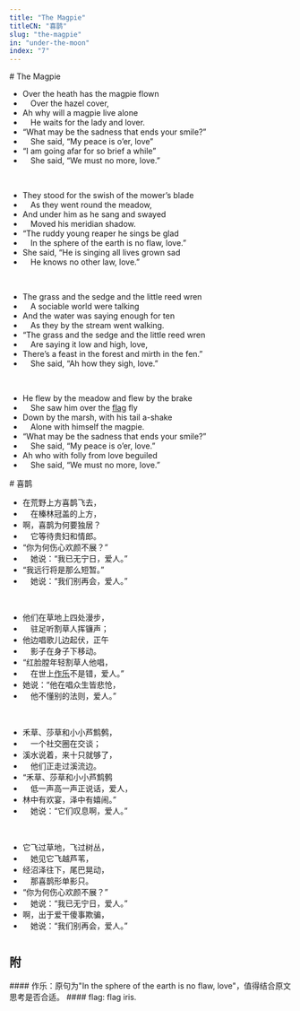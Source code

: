 ```yaml
---
title: "The Magpie"
titleCN: "喜鹊"
slug: "the-magpie"
in: "under-the-moon"
index: "7"
---
```


<PoemContent>

<PoemSection>
# The Magpie

- Over the heath has the magpie flown
-  Over the hazel cover,
- Ah why will a magpie live alone
-  He waits for the lady and lover.
- “What may be the sadness that ends your smile?”
-  She said, “My peace is o’er, love”
- “I am going afar for so brief a while”
-  She said, “We must no more, love.”

<br />

- They stood for the swish of the mower’s blade
-  As they went round the meadow,
- And under him as he sang and swayed
-  Moved his meridian shadow.
- “The ruddy young reaper he sings be glad
-  In the sphere of the earth is no flaw, love.”
- She said, “He is singing all lives grown sad
-  He knows no other law, love.”

<br />

- The grass and the sedge and the little reed wren
-  A sociable world were talking
- And the water was saying enough for ten
-  As they by the stream went walking.
- “The grass and the sedge and the little reed wren
-  Are saying it low and high, love,
- There’s a feast in the forest and mirth in the fen.”
-  She said, “Ah how they sigh, love.”

<br />

- He flew by the meadow and flew by the brake
-  She saw him over the [flag]() fly
- Down by the marsh, with his tail a-shake
-  Alone with himself the magpie.
- “What may be the sadness that ends your smile?”
-  She said, “My peace is o’er, love.”
- Ah who with folly from love beguiled
-  She said, “We must no more, love.”

</PoemSection>

<PoemSection>
# 喜鹊 

- 在荒野上方喜鹊飞去，
- 　在榛林冠盖的上方，
- 啊，喜鹊为何要独居？
- 　它等待贵妇和情郎。
- “你为何伤心欢颜不展？”
- 　她说：“我已无宁日，爱人。”
- “我远行将是那么短暂。”
- 　她说：“我们别再会，爱人。”

<br />

- 他们在草地上四处漫步，
- 　驻足听割草人挥镰声；
- 他边唱歌儿边起伏，正午
- 　影子在身子下移动。
- “红脸膛年轻割草人他唱，
- 　在世上[作乐]()不是错，爱人。”
- 她说：“他在唱众生皆悲怆，
- 　他不懂别的法则，爱人。”

<br />

- 禾草、莎草和小小芦鹪鹩，
- 　一个社交圈在交谈；
- 溪水说着，来十只就够了，
- 　他们正走过溪流边。
- “禾草、莎草和小小芦鹪鹩
- 　低一声高一声正说话，爱人，
- 林中有欢宴，泽中有嬉闹。”
- 　她说：“它们叹息啊，爱人。”

<br />

- 它飞过草地，飞过树丛，
- 　她见它飞越芦苇，
- 经沼泽往下，尾巴晃动，
- 　那喜鹊形单影只。
- “你为何伤心欢颜不展？”
- 　她说：“我已无宁日，爱人。”
- 啊，出于爱干傻事欺骗，
- 　她说：“我们别再会，爱人。”

</PoemSection>

</PoemContent>

#
## 附

<PoemAppendix source="维护者注——">
#### 作乐：原句为"In the sphere of the earth is no flaw, love"，值得结合原文思考是否合适。
#### flag: flag iris.
</PoemAppendix>

<PoemTranslator translator="傅浩"/>
